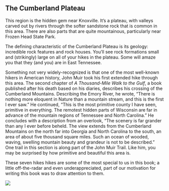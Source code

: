 ## The Cumberland Plateau

This region is the hidden gem near Knoxville. It's a plateau, with valleys carved out by rivers through the softer sandstone rock that is common in this area. There are also parts that are quite mountainous, particularly near Frozen Head State Park.

The defining characteristic of the Cumberland Plateau is its geology: incredible rock features and rock houses. You'll see rock formations small and (strikingly) large on all of your hikes in the plateau. Some will amaze you that they (and you) are in East Tennessee.

Something not very widely-recognized is that one of the most well-known hikers in American history, John Muir took his first extended hike through this area. The second chapter of *A Thousand-Mile Walk to the Gulf*, a book published after his death based on his diaries, describes his crossing of the Cumberland Mountains. Describing the Emory River, he wrote, "There is nothing more eloquent in Nature than a mountain stream, and this is the first I ever saw." He continued, "This is the most primitive county I have seen, primitive in everything. The remotest hidden parts of Wisconsin are far in advance of the mountain regions of Tennessee and North Carolina." He concludes with a description from an overlook, "The scenery is far grander than any I ever before beheld. The view extends from the Cumberland Mountains on the north far into Georgia and North Carolina to the south, an area of about five thousand square miles. Such an ocean of wooded, waving, swelling mountain beauty and grandeur is not to be described." One trail in this section is along part of the John Muir Trail. Like him, you may be surprised by how primitive and beautiful this area is. 

These seven hikes hikes are some of the most special to us in this book; a little off-the-radar and even underappreciated, part of our motivation for writing this book was to draw attention to them.

![](maps/plateau-region.jpg)
